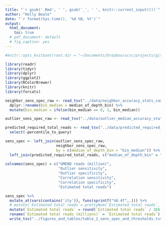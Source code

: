```yaml
---
title: "`r gsub('.Rmd', ' ', gsub('_', ' ', knitr::current_input()))`"
author: "Holly Beale"
date: "`r format(Sys.time(), '%d %B, %Y')`"
output:
  html_document:
    toc: true
  # pdf_document: default
  # fig_caption: yes
---
```


```r

#knitr::opts_knit$set(root.dir = "~/Documents/Dropbox/ucsc/projects/gitCode/calculations for umend_qc_publication/")

library(readr)
library(tidyr)
library(dplyr)
library(ggplot2)
library(RColorBrewer)
library(knitr)
library(forcats)

```

```r

neighbor_sens_spec_raw <- read_tsv("../data/neighbor_accuracy_stats_combo_for_pub.tsv") %>% 
  dplyr::rename(bin_median = median_of_depth_bin) %>%
  mutate(bin_median = ifelse(bin_median == 0, 1, bin_median))

outlier_sens_spec_raw <- read_tsv("../data/outlier_median_accuracy_stats_combo_for_pub.tsv") 

predicted_required_total_reads <- read_tsv("../data/predicted_required_total_reads_within_limits.tsv") %>%
  select(-percentile_to_query)

sens_spec <- left_join(outlier_sens_spec_raw,
                       neighbor_sens_spec_raw,
                       by = c(median_of_depth_bin = "bin_median")) %>%
  left_join(predicted_required_total_reads, c("median_of_depth_bin" = "proposed_threshold"))
  
colnames(sens_spec) = c("UMEND reads (million)",
                        "Outlier sensitivity",
                        "Outlier specificity",
                        "Correlation sensitivity",
                        "Correlation specificity",
                        "Estimated total reads")

sens_spec %>%
  mutate_at(vars(contains('ity')), funs(sprintf("%0.4f",.))) %>%  
  # mutate(`Estimated total reads`= prettyNum(`Estimated total reads`, big.mark = ","))  %>%  
  mutate(`Estimated total reads` = round(`Estimated total reads` / 1E6, 1))  %>%  
  rename(`Estimated total reads (millions)` = `Estimated total reads`)  %>% 
  write_tsv("../figures_and_tables/table_2_sens_spec_and_thresholds.tsv")

```
